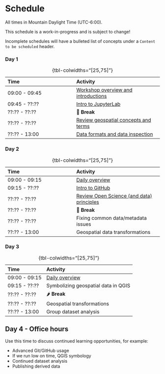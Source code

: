 # Schedule

<!-- TODO: These links currently work but produce a visual overlap between the target of
the link and the header. How to resolve? Maybe something like:

    https://markus.oberlehner.net/blog/simple-solution-for-anchor-links-behind-sticky-headers/
-->

::: {.callout-note}
All times in Mountain Daylight Time (UTC-6:00).
:::

::: {.callout-warning}
This schedule is a work-in-progress and is subject to change!

Incomplete schedules will have a bulleted list of concepts under a `Content to be
scheduled` header.
:::


### Day 1

| Time          | Activity         |
| :------------ | :--------------- |
| 09:00 - 09:45 | [Workshop overview and introductions](materials.qmd#day-1-overview) |
| 09:45 - ??:?? | [Intro to JupyterLab](materials.qmd#intro-to-jupyterlab) |
| ??:?? - ??:?? | 🥙 **Break** |
| ??:?? - ??:?? | [Review geospatial concepts and terms](materials.qmd#review-geospatial-concepts-and-terms) |
| ??:?? - 13:00 | [Data formats and data inspection](materials.qmd#data-formats-and-data-inspection) |

: {tbl-colwidths="[25,75]"}


### Day 2

| Time          | Activity         |
| :------------ | :--------------- |
| 09:00 - 09:15 | [Daily overview](materials.qmd#day-2-overview) |
| 09:15 - ??:?? | [Intro to GitHub](materials.qmd#intro-to-github) |
| ??:?? - ??:?? | [Review Open Science (and data) principles](materials.qmd#review-open-science-and-data-principles) |
| ??:?? - ??:?? | 🍜 **Break** |
| ??:?? - ??:?? | Fixing common data/metadata issues |
| ??:?? - 13:00 | Geospatial data transformations |

: {tbl-colwidths="[25,75]"}

<!-- TODO:
* Add slide on Zenodo to "Intro to GitHub" module
* Add Jupyter Notebook from day 1 to repo during "Intro to GitHub" exercise
* Fixing common metadata/data formatting problems
    * Walk through data scenario(s)?
    * Group activity: data scenario(s)?
* Homework? Think about how you could perform an analysis with your chosen dataset
* Is the lecture/discussion part of the morning too long? Can we break it up with
  exercises?
-->


### Day 3

| Time          | Activity         |
| :------------ | :--------------- |
| 09:00 - 09:15 | [Daily overview](materials.qmd#day-3-overview) |
| 09:15 - ??:?? | Symbolizing geospatial data in QGIS |
| ??:?? - ??:?? | 🌶️ **Break** |
| ??:?? - ??:?? | Geospatial transformations |
| ??:?? - 13:00  | Group dataset analysis |

: {tbl-colwidths="[25,75]"}

<!-- TODO:
* Symbolizing geospatial data in QGIS
    * Colormaps (15 minutes)
        * `cmocean` as a strong default
            * How to add `cmocean` to QGIS (_TODO: add link to video_)
        * Common mistakes in choosing a colormap
            * Colorbrewer (a useful tool, but very specific use-case)
            * Jet / rainbow
        * Colormap analysis with `viscm`. _TODO: consider utilizing
          <https://github.com/nsidc/colormap-analysis>_
    * Representing vector data attributes (10 minutes)
        * Point markers
        * Color
        * Size
        * Labels
        * Scale dependent rendering
    * Accessibility related concerns?
    * Exporting layer settings as QLR

* Discuss geospatial data transformations
    * Concepts
        * Reprojection
            * _TODO: consider discussion about characteristics of common
              projections and why you might want to use one over another._
        * Resampling
        * Subsetting
        * Conversion (raster <-> vector)
        * _TODO: Consider discussion about information loss from common
          transformations (reprojection, resampling, datatype conversion
          (raster<->vector))_
    * Tools / Techniques
        * QGIS Processing Toolbox (brief mention, participants should be
          familiar with this from the [beginner tutorial
          series](https://www.youtube.com/watch?v=znKeiV3-Amo&amp;index=5)).
        * gdalwarp, ogr2ogr, ...
        * Python (rasterio, shapely, Xarray, pyresample, PyQGIS, ...)
        * _TODO: create notebook examples for various tools_
    * Pitfalls
        * Some metadata in the source data may be carried over to the output,
          resulting in outdated metadata. For example, we have that issue with
          the bedmachine data produced for QGreenland. We can `gdalwarp` a
          bedmachine dataset to WGS84 and observe that the `mapping#` namespace
          continues to specify "polar stereographic" projection. On the plus side,
          citation and other metadata which we want to keep was also pulled over. This
          means you may need to do some manual metadata management when you apply
          transformations.

* Exercise: Plan an analysis for your dataset
    * Choose an idea for an analysis involving your dataset.
    * Using a Jupyter Notebook:
        * Outline what steps you need to take to perform the analysis.
        * Estimate the time it would require to develop your analysis.
        * If there are barriers to performing your analysis, document what they
          are and how you could overcome them given the necessary resources
          (time, additional datasets, etc.).
    * Commit the notebook and push it to GitHub.

* Exercise: Analyze your dataset
    * If possible, begin to perform your group's chosen analysis.
    * If your analysis is not possible, consider one of the following activities:
        * If your group's dataset is not "QGreenland-Friendly", make it so.
            * EPSG:3413
            * Use the QGreenland "Greenland-focused boundary" layer to subset the
              data (`Reference/QGreenland` boundaries in the QGreenland **Layers
              Panel**).
            * Make sure the data is GeoTIFF or GeoPackage.
        * Data analysis scenario
            * _TODO: consider additional data/analysis scenarios that groups can try if
              they have the time / do not have an analysis for their dataset._

* End of workshop group report
    * Tell us about what you learned
    * Provide a brief overview of your analysis / ideas for future analysis with
      the dataset you chose.
-->


## Day 4 - Office hours

Use this time to discuss continued learning opportunities, for example:

* Advanced Git/GitHub usage
* If we run low on time, QGIS symbology
* Continued dataset analysis
* Publishing derived data
